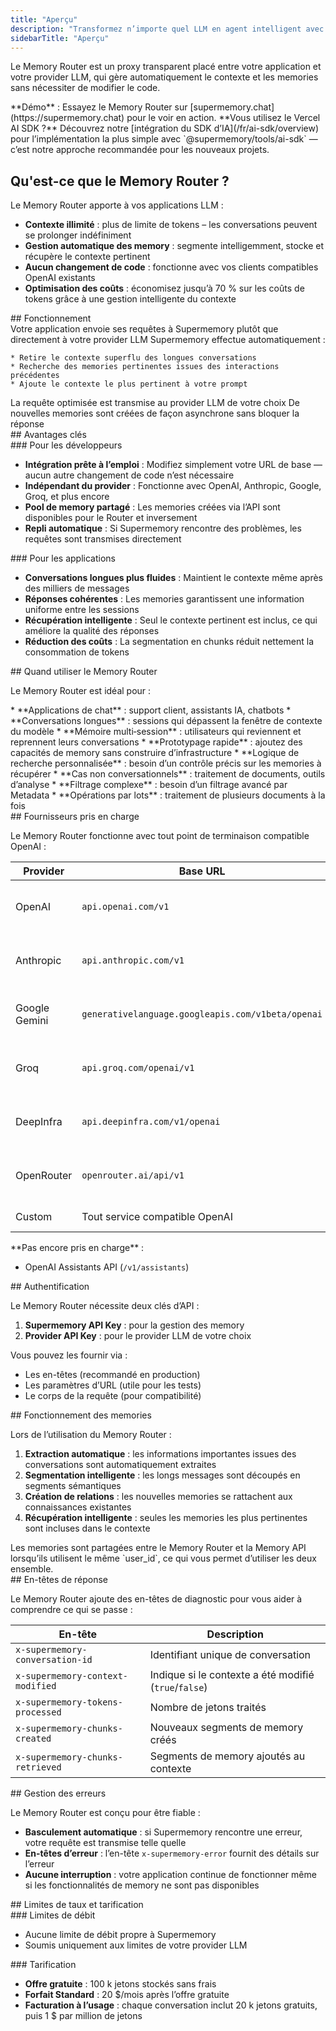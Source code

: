 ```yaml
---
title: "Aperçu"
description: "Transformez n’importe quel LLM en agent intelligent avec un contexte illimité et une memory persistante"
sidebarTitle: "Aperçu"
---
```


Le Memory Router est un proxy transparent placé entre votre application et votre provider LLM, qui gère automatiquement le contexte et les memories sans nécessiter de modifier le code.

<Note>
  **Démo** : Essayez le Memory Router sur [supermemory.chat](https://supermemory.chat) pour le voir en action.
</Note>

<Tip>
  **Vous utilisez le Vercel AI SDK ?** Découvrez notre [intégration du SDK d’IA](/fr/ai-sdk/overview) pour l’implémentation la plus simple avec `@supermemory/tools/ai-sdk` — c’est notre approche recommandée pour les nouveaux projets.
</Tip>

## Qu&#39;est-ce que le Memory Router ?

Le Memory Router apporte à vos applications LLM :

* **Contexte illimité** : plus de limite de tokens – les conversations peuvent se prolonger indéfiniment
* **Gestion automatique des memory** : segmente intelligemment, stocke et récupère le contexte pertinent
* **Aucun changement de code** : fonctionne avec vos clients compatibles OpenAI existants
* **Optimisation des coûts** : économisez jusqu’à 70 % sur les coûts de tokens grâce à une gestion intelligente du contexte

<div id="how-it-works">
  ## Fonctionnement
</div>

<Steps>
  <Step title="Proxy Request">
    Votre application envoie ses requêtes à Supermemory plutôt que directement à votre provider LLM
  </Step>

  <Step title="Context Management">
    Supermemory effectue automatiquement :

    * Retire le contexte superflu des longues conversations
    * Recherche des memories pertinentes issues des interactions précédentes
    * Ajoute le contexte le plus pertinent à votre prompt
  </Step>

  <Step title="Forward to LLM">
    La requête optimisée est transmise au provider LLM de votre choix
  </Step>

  <Step title="Async Memory Creation">
    De nouvelles memories sont créées de façon asynchrone sans bloquer la réponse
  </Step>
</Steps>

<div id="key-benefits">
  ## Avantages clés
</div>

<div id="for-developers">
  ### Pour les développeurs
</div>

* **Intégration prête à l’emploi** : Modifiez simplement votre URL de base — aucun autre changement de code n’est nécessaire
* **Indépendant du provider** : Fonctionne avec OpenAI, Anthropic, Google, Groq, et plus encore
* **Pool de memory partagé** : Les memories créées via l’API sont disponibles pour le Router et inversement
* **Repli automatique** : Si Supermemory rencontre des problèmes, les requêtes sont transmises directement

<div id="for-applications">
  ### Pour les applications
</div>

* **Conversations longues plus fluides** : Maintient le contexte même après des milliers de messages
* **Réponses cohérentes** : Les memories garantissent une information uniforme entre les sessions
* **Récupération intelligente** : Seul le contexte pertinent est inclus, ce qui améliore la qualité des réponses
* **Réduction des coûts** : La segmentation en chunks réduit nettement la consommation de tokens

<div id="when-to-use-the-memory-router">
  ## Quand utiliser le Memory Router
</div>

Le Memory Router est idéal pour :

<Tabs>
  <Tab title="Idéal pour">
    * **Applications de chat** : support client, assistants IA, chatbots
    * **Conversations longues** : sessions qui dépassent la fenêtre de contexte du modèle
    * **Mémoire multi‑session** : utilisateurs qui reviennent et reprennent leurs conversations
    * **Prototypage rapide** : ajoutez des capacités de memory sans construire d’infrastructure
  </Tab>

  <Tab title="À la place, envisagez l’API">
    * **Logique de recherche personnalisée** : besoin d’un contrôle précis sur les memories à récupérer
    * **Cas non conversationnels** : traitement de documents, outils d’analyse
    * **Filtrage complexe** : besoin d’un filtrage avancé par Metadata
    * **Opérations par lots** : traitement de plusieurs documents à la fois
  </Tab>
</Tabs>

<div id="supported-providers">
  ## Fournisseurs pris en charge
</div>

Le Memory Router fonctionne avec tout point de terminaison compatible OpenAI :

| Provider | Base URL | Status |
|----------|----------|---------|
| OpenAI | `api.openai.com/v1` | ✅ Entièrement pris en charge |
| Anthropic | `api.anthropic.com/v1` | ✅ Entièrement pris en charge |
| Google Gemini | `generativelanguage.googleapis.com/v1beta/openai` | ✅ Entièrement pris en charge |
| Groq | `api.groq.com/openai/v1` | ✅ Entièrement pris en charge |
| DeepInfra | `api.deepinfra.com/v1/openai` | ✅ Entièrement pris en charge |
| OpenRouter | `openrouter.ai/api/v1` | ✅ Entièrement pris en charge |
| Custom | Tout service compatible OpenAI | ✅ Pris en charge |

<Warning>
  **Pas encore pris en charge** :

  * OpenAI Assistants API (`/v1/assistants`)
</Warning>

<div id="authentication">
  ## Authentification
</div>

Le Memory Router nécessite deux clés d’API :

1. **Supermemory API Key** : pour la gestion des memory
2. **Provider API Key** : pour le provider LLM de votre choix

Vous pouvez les fournir via :

* Les en-têtes (recommandé en production)
* Les paramètres d’URL (utile pour les tests)
* Le corps de la requête (pour compatibilité)

<div id="how-memories-work">
  ## Fonctionnement des memories
</div>

Lors de l’utilisation du Memory Router :

1. **Extraction automatique** : les informations importantes issues des conversations sont automatiquement extraites
2. **Segmentation intelligente** : les longs messages sont découpés en segments sémantiques
3. **Création de relations** : les nouvelles memories se rattachent aux connaissances existantes
4. **Récupération intelligente** : seules les memories les plus pertinentes sont incluses dans le contexte

<Note>
  Les memories sont partagées entre le Memory Router et la Memory API lorsqu’ils utilisent le même `user_id`, ce qui vous permet d’utiliser les deux ensemble.
</Note>

<div id="response-headers">
  ## En-têtes de réponse
</div>

Le Memory Router ajoute des en-têtes de diagnostic pour vous aider à comprendre ce qui se passe :

| En-tête | Description |
|--------|-------------|
| `x-supermemory-conversation-id` | Identifiant unique de conversation |
| `x-supermemory-context-modified` | Indique si le contexte a été modifié (`true`/`false`) |
| `x-supermemory-tokens-processed` | Nombre de jetons traités |
| `x-supermemory-chunks-created` | Nouveaux segments de memory créés |
| `x-supermemory-chunks-retrieved` | Segments de memory ajoutés au contexte |

<div id="error-handling">
  ## Gestion des erreurs
</div>

Le Memory Router est conçu pour être fiable :

* **Basculement automatique** : si Supermemory rencontre une erreur, votre requête est transmise telle quelle
* **En-têtes d’erreur** : l’en-tête `x-supermemory-error` fournit des détails sur l’erreur
* **Aucune interruption** : votre application continue de fonctionner même si les fonctionnalités de memory ne sont pas disponibles

<div id="rate-limits-pricing">
  ## Limites de taux et tarification
</div>

<div id="rate-limits">
  ### Limites de débit
</div>

* Aucune limite de débit propre à Supermemory
* Soumis uniquement aux limites de votre provider LLM

<div id="pricing">
  ### Tarification
</div>

* **Offre gratuite** : 100 k jetons stockés sans frais
* **Forfait Standard** : 20 $/mois après l’offre gratuite
* **Facturation à l’usage** : chaque conversation inclut 20 k jetons gratuits, puis 1 $ par million de jetons